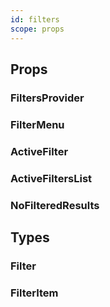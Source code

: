 ```yaml
---
id: filters
scope: props
---
```


## Props

### FiltersProvider

<PropsTable of="FiltersProvider" />

### FilterMenu

<PropsTable of="FilterMenu" />

### ActiveFilter

<PropsTable of="ActiveFilter" />

### ActiveFiltersList

<PropsTable of="ActiveFiltersList" />

### NoFilteredResults

<PropsTable of="NoFilteredResults" />

## Types

### Filter

<PropsTable of="Filter" />

### FilterItem

<PropsTable of="FilterItem" />
